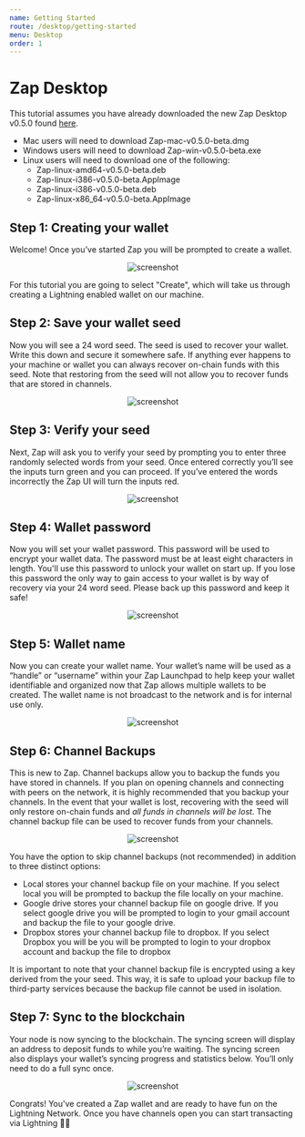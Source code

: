 ```yaml
---
name: Getting Started
route: /desktop/getting-started
menu: Desktop
order: 1
---
```


# Zap Desktop

This tutorial assumes you have already downloaded the new Zap Desktop v0.5.0 found [here](https://github.com/LN-Zap/zap-desktop/releases).

- Mac users will need to download Zap-mac-v0.5.0-beta.dmg
- Windows users will need to download Zap-win-v0.5.0-beta.exe
- Linux users will need to download one of the following:
  - Zap-linux-amd64-v0.5.0-beta.deb
  - Zap-linux-i386-v0.5.0-beta.AppImage
  - Zap-linux-i386-v0.5.0-beta.deb
  - Zap-linux-x86_64-v0.5.0-beta.AppImage

## Step 1: Creating your wallet

Welcome! Once you’ve started Zap you will be prompted to create a wallet.

<p align="center">
  <img
    src="/public/images/zap-create.png"
    alt="screenshot"
    style={{ maxWidth: "100%" }}
  />
</p>

For this tutorial you are going to select "Create", which will take us through creating a Lightning enabled wallet on our machine.

## Step 2: Save your wallet seed

Now you will see a 24 word seed. The seed is used to recover your wallet. Write this down and secure it somewhere safe. If anything ever happens to your machine or wallet you can always recover on-chain funds with this seed. Note that restoring from the seed will not allow you to recover funds that are stored in channels.

<p align="center">
  <img
    src="https://imgur.com/eo783Fu.png"
    alt="screenshot"
    style={{ maxWidth: "100%" }}
  />
</p>

## Step 3: Verify your seed

Next, Zap will ask you to verify your seed by prompting you to enter three randomly selected words from your seed. Once entered correctly you’ll see the inputs turn green and you can proceed. If you’ve entered the words incorrectly the Zap UI will turn the inputs red.

<p align="center">
  <img
    src="https://imgur.com/1Q3R0Jy.png"
    alt="screenshot"
    style={{ maxWidth: "100%" }}
  />
</p>

## Step 4: Wallet password

Now you will set your wallet password. This password will be used to encrypt your wallet data. The password must be at least eight characters in length. You'll use this password to unlock your wallet on start up. If you lose this password the only way to gain access to your wallet is by way of recovery via your 24 word seed. Please back up this password and keep it safe!

<p align="center">
  <img
    src="https://imgur.com/kMtVYmq.png"
    alt="screenshot"
    style={{ maxWidth: "100%" }}
  />
</p>

## Step 5: Wallet name

Now you can create your wallet name. Your wallet’s name will be used as a “handle” or “username” within your Zap Launchpad to help keep your wallet identifiable and organized now that Zap allows multiple wallets to be created. The wallet name is not broadcast to the network and is for internal use only.

<p align="center">
  <img
    src="https://imgur.com/MYnpuwl.png"
    alt="screenshot"
    style={{ maxWidth: "100%" }}
  />
</p>

## Step 6: Channel Backups

This is new to Zap. Channel backups allow you to backup the funds you have stored in channels. If you plan on opening channels and connecting with peers on the network, it is highly recommended that you backup your channels. In the event that your wallet is lost, recovering with the seed will only restore on-chain funds and _all funds in channels will be lost_. The channel backup file can be used to recover funds from your channels.

<p align="center">
  <img
    src="https://imgur.com/V90Lt4a.png"
    alt="screenshot"
    style={{ maxWidth: "100%" }}
  />
</p>

You have the option to skip channel backups (not recommended) in addition to three distinct options:

- Local stores your channel backup file on your machine. If you select local you will be prompted to backup the file locally on your machine.
- Google drive stores your channel backup file on google drive.
  If you select google drive you will be prompted to login to your gmail account and backup the file to your google drive.
- Dropbox stores your channel backup file to dropbox.
  If you select Dropbox you will be you will be prompted to login to your dropbox account and backup the file to dropbox

It is important to note that your channel backup file is encrypted using a key derived from the your seed. This way, it is safe to upload your backup file to third-party services because the backup file cannot be used in isolation.

## Step 7: Sync to the blockchain

Your node is now syncing to the blockchain. The syncing screen will display an address to deposit funds to while you’re waiting. The syncing screen also displays your wallet’s syncing progress and statistics below. You’ll only need to do a full sync once.

<p align="center">
  <img
    src="https://imgur.com/KM7qLZ9.png"
    alt="screenshot"
    style={{ maxWidth: "100%" }}
  />
</p>

Congrats! You've created a Zap wallet and are ready to have fun on the Lightning Network. Once you have channels open you can start transacting via Lightning 🍻😃
